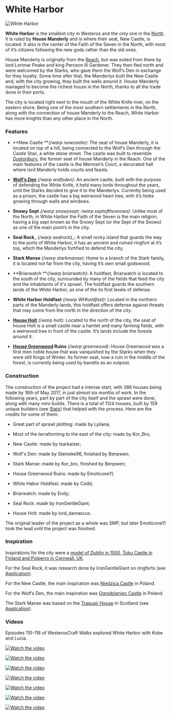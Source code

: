 

# White Harbor

<Image src="https://cdn.sanity.io/images/1as7cn02/production/0758496cbce4a7bd4ffb64b24a09e5ef0a9e7796-1920x1017.png?w=976&h=350&fit=crop&crop=center&auto=format" alt="White Harbor" width={976} height={350}  />

<ProjectDetails
  floatRight
  region="North"
  house="House Manderly"
  type="City"
  status="Completed"
  warp="/warp whiteharbor"
  projectLead="Emoticone11, SMP"
  dateStarted="October 29, 2016"
  dateCompleted="October 29, 2016"
/>

**White Harbor** is the smallest city in Westeros and the only one in the [North](https://westeroscraft.com/wiki/north). It is ruled by **House Manderly** and is where their seat, New Castle, is located. It also is the center of the Faith of the Seven in the North, with most of it’s citizens following the new gods rather than the old ones.

House Manderly is originally from the [Reach](https://westeroscraft.com/wiki/reach), but was exiled from there by lord Lorimar Peake and king Perceon III Gardener. They then fled north and were welcomed by the Starks, who gave them the Wolf’s Den in exchange for they loyalty. Some time after that, the Manderlys built the New Castle and, with the city growing, they built the walls around it. House Manderly managed to become the richest house in the North, thanks to all the trade done in their ports.

The city is located right next to the mouth of the White Knife river, on the eastern shore. Being one of the most southern settlements in the North, along with the connection of house Manderly to the Reach, White Harbor has more knights than any other place in the North.

### Features

* **New Castle **_(/warp newcastle)_: The seat of house Manderly, it is located on top of a hill, being connected to the Wolf’s Den through the Castle Stair, a white stone street. The castle was built to resemble [Dustonbury](https://westeroscraft.com/wiki/reach/dunstonbury), the former seat of house Manderly in the Reach. One of the main features of the castle is the Merman’s Court, a decorated hall where lord Manderly holds courts and feasts.
* [**Wolf’s Den**](https://awoiaf.westeros.org/index.php/Wolf%27s_Den) _(/warp wolfsden)_: An ancient castle, built with the purpose of defending the White Knife, it held many lords throughout the years, until the Starks decided to give it to the Manderlys. Currently being used as a prison, the castle has a big weirwood heart tree, with it’s limbs growing through walls and windows.
* **Snowy Sept** _(/warp snowysept; /warp septofthesnows)_: Unlike most of the North, in White Harbor the Faith of the Seven is the main religion, having a big sept known as the Snowy Sept (or the Sept of the Snows) as one of the main point’s in the city.
* **Seal Rock**_ (/warp sealrock)_: A small rocky island that guards the way to the ports of White Harbor, it has an ancient and ruined ringfort at it’s top, which the Manderlys fortified to defend the city.
* **Stark Manse** _(/warp starkmanse)_: Home to a branch of the Stark family, it is located not far from the city, having it’s own small godswood.
* **Briarwatch **_(/warp briarwatch)_: A holdfast, Briarwatch is located to the south of the city, surrounded by many of the fields that feed the city and the inhabitants of it's sprawl. The holdfast guards the southern lands of the White Harbor, as one of the its first levels of defense.  

* **White Harbor Holdfast** _(/warp WHholdfast)_: Located in the northern parts of the Manderly lands, this holdfast offers defense against threats that may come from the north in the direction of the city.
* [**House Holt**](https://westeroscraft.com/wiki/north/holt) _(/warp holt)_: Located to the north of the city, the seat of house Holt is a small castle near a hamlet and many farming fields, with a weirwood tree in front of the castle. It’s lands include the forests around it.
* **[House Greenwood](https://awoiaf.westeros.org/index.php/House_Greenwood) Ruins** _(/warp greenwood)_: House Greenwood was a first men noble house that was vanquished by the Starks when they were still Kings of Winter. Its former seat, now a ruin in the middle of the forest, is currently being used by bandits as an outpost.

### Construction

The construction of the project had a intense start, with 386 houses being made by 16th of May 2017, in just almost six months of work. In the following years, part by part of the city itself and the sprawl were done, along with many mini-builds. There is a total of 1124 houses, built by 159 unique builders (see [Stats](https://forum.westeroscraft.com/threads/white-harbor-news-stats.51/#post-12583)) that helped with the process. Here are the credits for some of them:

* Great part of sprawl plotting: made by Lyliana;
* Most of the terraforming to the east of the city: made by Kor_Bro;  

* New Castle: made by tsarkaiser;
* Wolf's Den: made by Steineke96, finished by Benpwen;
* Stark Manse: made by Kor_bro, finished by Benpwen;
* House Greenwood Ruins: made by Emoticone11;
* White Habor Holdfast: made by Codd;
* Briarwatch: made by Endy;  

* Seal Rock: made by IronGentleGiant;
* House Holt: made by lord_damascus.

The original leader of the project as a whole was SMP, but later Emoticone11 took the lead until the project was finished.

### Inspiration

Inspirations for the city were a [model of Dublin in 1500, Tuku Castle in Finland and Polperro in Cornwall, UK](https://imgur.com/a/MgCzL).

For the Seal Rock, it was research done by IronGentleGiant on ringforts (see [Application](https://forum.westeroscraft.com/threads/irongiants-seal-rock-application.1858/#post-10980)).

For the New Castle, the main inspiration was [Niedzica Castle](https://imgur.com/a/kK33b) in Poland.

For the Wolf’s Den, the main inspiration was [Ogrodzieniec Castle](https://imgur.com/a/kqlRL) in Poland.

The Stark Manse was based on the [Traquair House](https://en.wikipedia.org/wiki/Traquair_House) in Scotland (see [Application](https://forum.westeroscraft.com/threads/white-harbor-sprawl-plotting-applications.274/page-3#post-3343)).

### Videos

Episodes 110-116 of WesterosCraft Walks explored White Harbor with Kobe and Lucia.


[![Watch the video](https://img.youtube.com/vi/cc4k6EexHZU/0.jpg)](https://www.youtube.com/embed/cc4k6EexHZU)



[![Watch the video](https://img.youtube.com/vi/nUyaDEtykv0/0.jpg)](https://www.youtube.com/embed/nUyaDEtykv0)



[![Watch the video](https://img.youtube.com/vi/oNRIySrx28o/0.jpg)](https://www.youtube.com/embed/oNRIySrx28o)



[![Watch the video](https://img.youtube.com/vi/ybAhvteeU5Q/0.jpg)](https://www.youtube.com/embed/ybAhvteeU5Q)



[![Watch the video](https://img.youtube.com/vi/ADcAJVyBVIk/0.jpg)](https://www.youtube.com/embed/ADcAJVyBVIk)



[![Watch the video](https://img.youtube.com/vi/Xl1F0zYT5hw/0.jpg)](https://www.youtube.com/embed/Xl1F0zYT5hw)



[![Watch the video](https://img.youtube.com/vi/uluNU5IfwMc/0.jpg)](https://www.youtube.com/embed/uluNU5IfwMc)